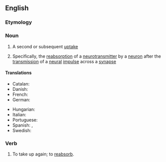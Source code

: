 ==English==

===Etymology===
{{prefix|en|re|uptake}}

===Noun===
{{wikipedia}}
{{en-noun|~}}

# {{lb|en|rare}} A second or subsequent [[uptake]]
# {{lb|en|biochemistry}} Specifically, the [[reabsorption]] of a [[neurotransmitter]] by a [[neuron]] after the [[transmission]] of a [[neural]] [[impulse]] across a [[synapse]]

====Translations====
{{trans-top|reabsorption of neurotransmitter by neuron}}
* Catalan: {{t|ca|recaptació neuronal}}
* Danish: {{t|da|neuronale genoptagelse}}
* French: {{t|fr|recaptage neuronal}}
* German: {{t|de|neuronalen Wiederaufnahme}}
{{trans-mid}}
* Hungarian: {{t+|hu|visszavétel}}
* Italian: {{t|it|ricaptazione neuronale}}
* Portuguese: {{t|pt|recaptação neuronal}}
* Spanish: {{t|es|recaptación neuronal}}, {{t|es|recaptación|f}}
* Swedish: {{t|sv|neuronal återupptag}}
{{trans-bottom}}

===Verb===
{{en-verb|reuptakes|reuptaking|reuptook|reuptaken}}

# {{lb|en|mostly|biochemistry|transitive}} To take up again; to [[reabsorb]].